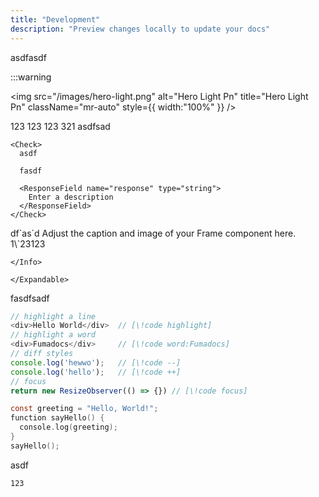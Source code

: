 ```yaml
---
title: "Development"
description: "Preview changes locally to update your docs"
---
```


as<Tooltip tip="test">df</Tooltip>asdf

:::warning

<img
  src="/images/hero-light.png"
  alt="Hero Light Pn"
  title="Hero Light Pn"
  className="mr-auto"
  style={{ width:"100%" }}
/>

<AccordionGroup>
  <Accordion title="New Accordion" description="123" icon="sparkles">
    123
  </Accordion>
  <Accordion title="New Accordion" icon="sparkles">
    123
  </Accordion>
</AccordionGroup>

<Accordion title="New Accordion" icon="sparkles">
  
</Accordion>

<Tabs>
  <Tab title="Tab">
    123
  </Tab>
  <Tab title="Tab">
    321
  </Tab>
  <Tab title="Tab">
    
  </Tab>
</Tabs>

<Steps>
  <Step title="New Step">
    asdfsad

    <Check>
      asdf

      fasdf

      <ResponseField name="response" type="string">
        Enter a description
      </ResponseField>
    </Check>
  </Step>
  <Step title="New Step">
    df`as`d
  </Step>
  <Step title="New Step">
    
  </Step>
</Steps>

<Note>
  
</Note>

<Frame>
  Adjust the caption and image of your Frame component here.
</Frame>

<Card title="New Card" icon="sparkles">
  1\`23123
</Card>

<Steps>
  <Step title="New Step">
    <Info>
      
    </Info>
  </Step>
  <Step title="New Step">
    <Expandable title="Content">
      
    </Expandable>
  </Step>
  <Step title="New Step">
    
  </Step>
</Steps>

<Card title="New Card" icon="sparkles" horizontal href="https://printy6.com" img="https://mintlify-assets.b-cdn.net/yellowstone.jpeg">
  fasdfsadf
</Card>

```typescript test.tsx {2,6-7}
// highlight a line
<div>Hello World</div>  // [\!code highlight]
// highlight a word
<div>Fumadocs</div>     // [\!code word:Fumadocs]
// diff styles
console.log('hewwo');   // [\!code --]
console.log('hello');   // [\!code ++]
// focus
return new ResizeObserver(() => {}) // [\!code focus]
```

```c Line Highlighting Example {1,3-5}
const greeting = "Hello, World!";
function sayHello() {
  console.log(greeting);
}
sayHello();
```

<AccordionGroup>
  <Accordion title="123" icon="sparkles">
    asdf

    123
  </Accordion>
</AccordionGroup>

<Accordion title="New Accordion" icon="sparkles">
  
</Accordion>